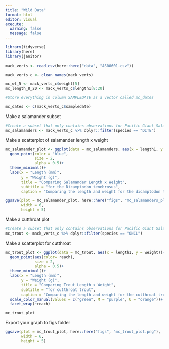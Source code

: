 ```yaml
---
title: "Wild Data"
format: html
editor: visual
execute: 
  warning: false
  message: false
---
```


```r
library(tidyverse)
library(here)
library(janitor)
```

```r
mack_verts <- read_csv(here::here("data", "AS00601.csv"))

mack_verts_c <- clean_names(mack_verts)
```

```r
mc_wt_5 <- mack_verts_c$weight[5]
mc_length_8_20 <- mack_verts_c$length1[8:20]
```

```r
#Store everything in column SAMPLEDATE as a vector called mc_dates

mc_dates <- c(mack_verts_c$sampledate)
```

Make a salamander subset

```r
#Create a subset that only contains observations for Pacific Giant Salamanders
mc_salamanders <- mack_verts_c %>% dplyr::filter(species == "DITE")
```

Make a scatterplot of salamander length x weight

```r
mc_salamander_plot <- ggplot(data = mc_salamanders, aes(x = length1, y = weight))+
  geom_point(color = "blue",
             size = 2,
             alpha = 0.5)+
  theme_minimal()+
  labs(x = "Length (mm)",
       y = "Weight (g)",
       title = "Comparing Salamander Length x Weight",
       subtitle = "for the Dicamptodon tenebrosus",
       caption = "Comparing the length and weight for the dicamptodon tenebrosus salamandar")
```

```r
ggsave(plot = mc_salamander_plot, here::here("figs", "mc_salamanders_plot.png"),
       width = 6,
       height = 5)
```

Make a cutthroat plot

```r
#Create a subset that only contains observations for Pacific Giant Salamanders
mc_trout <- mack_verts_c %>% dplyr::filter(species == "ONCL")
```

Make a scatterplot for cutthroat

```r
mc_trout_plot <- ggplot(data = mc_trout, aes(x = length1, y = weight))+
  geom_point(aes(color= reach),
             size = 2,
             alpha = 0.5)+
  theme_minimal()+
  labs(x = "Length (mm)",
       y = "Weight (g)",
       title = "Comparing Trout Length x Weight",
       subtitle = "for cutthroat trout",
       caption = "Comparing the length and weight for the cutthroat trout")+
  scale_color_manual(values = c("green", M = "purple", U = "orange"))+
  facet_wrap(~reach)

mc_trout_plot
```

Export your graph to figs folder

```r
ggsave(plot = mc_trout_plot, here::here("figs", "mc_trout_plot.png"),
       width = 6,
       height = 5)
```
